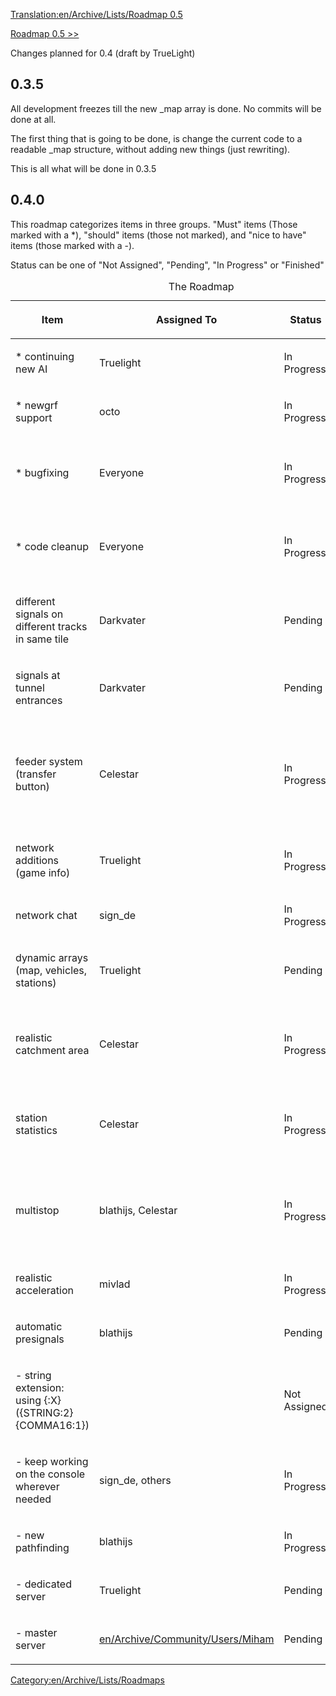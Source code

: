 [[Translation:en/Archive/Lists/Roadmap 0.5]]
[[Category:en/Archive/Lists/Roadmaps]]

[[en/Archive/Lists/Roadmap 0.5|Roadmap 0.5 >>]]

Changes planned for 0.4 (draft by TrueLight)

== 0.3.5 ==

All development freezes till the new _map array is done. No commits will be done at all.

The first thing that is going to be done, is change the current code to a readable _map structure, without adding new things (just rewriting).

This is all what will be done in 0.3.5



== 0.4.0 ==

This roadmap categorizes items in three groups. "Must" items (Those marked with a *), "should" items (those not marked), and "nice to have" items (those marked with a -).

Status can be one of "Not Assigned", "Pending", "In Progress" or "Finished"

{| border="1"
|+ The Roadmap
|-
! Item !! Assigned To !! Status !! Remarks
|-
|* continuing new AI || Truelight 
!class="wip" | In Progress ||
|-
|* newgrf support || octo
!class="wip" | In Progress ||
|-
|* bugfixing || Everyone 
!class="wip" | In Progress || Will always be "In Progress"
|-
|* code cleanup || Everyone 
!class="wip" | In Progress || Will always be "In Progress"
|-
|different signals on different tracks in same tile || Darkvater
!class="claimed" | Pending ||
|-
|signals at tunnel entrances || Darkvater 
!class="claimed" | Pending ||
|-
|feeder system (transfer button) || Celestar
!class="wip" | In Progress || Transfer code finished, payment for the vehicles not
|-
|network additions (game info) || Truelight 
!class="wip" | In Progress ||
|-
|network chat || sign_de
!class="wip" | In Progress ||
|-
|dynamic arrays (map, vehicles, stations) || Truelight
!class="claimed" | Pending ||
|-
|realistic catchment area || Celestar
!class="wip" | In Progress || Code finished, needs testing / balancing
|-
|station statistics || Celestar
!class="wip" | In Progress || Code finished, needs testing 
|-
|multistop || blathijs, Celestar
!class="wip" | In Progress || Re-implement to a less memory-hungry way
|-
|realistic acceleration || mivlad
!class="wip" | In Progress ||
|-
|automatic presignals || blathijs
!class="claimed" | Pending ||
|-
| - string extension: using {:X} ({STRING:2}{COMMA16:1}) ||
!class="done" | Not Assigned ||
|-
| - keep working on the console wherever needed || sign_de, others
!class="wip" | In Progress ||
|-
| - new pathfinding || blathijs
!class="wip" | In Progress ||
|-
| - dedicated server || Truelight
!class="claimed" | Pending ||
|-
| - master server || [[en/Archive/Community/Users/Miham]]
!class="claimed" | Pending ||
|}
